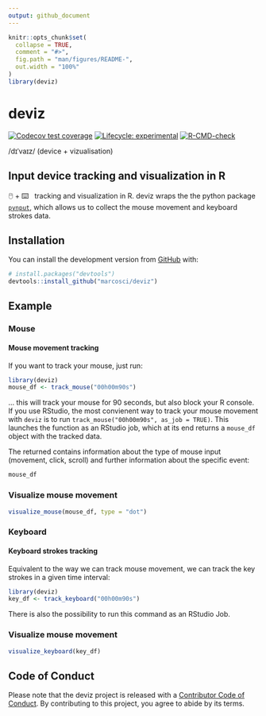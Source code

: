```yaml
---
output: github_document
---
```


<!-- README.md is generated from README.Rmd. Please edit that file -->

```r
knitr::opts_chunk$set(
  collapse = TRUE,
  comment = "#>",
  fig.path = "man/figures/README-",
  out.width = "100%"
)
library(deviz)
```

# deviz

<!-- badges: start -->
[![Codecov test coverage](https://codecov.io/gh/marcosci/deviz/branch/master/graph/badge.svg)](https://codecov.io/gh/marcosci/deviz?branch=master)
[![Lifecycle: experimental](https://img.shields.io/badge/lifecycle-experimental-orange.svg)](https://www.tidyverse.org/lifecycle/#experimental)
[![R-CMD-check](https://github.com/marcosci/deviz/workflows/R-CMD-check/badge.svg)](https://github.com/marcosci/deviz/actions)
<!-- badges: end -->

/dɪˈvaɪz/ (device + vizualisation)

## Input device tracking and visualization in R

🖱️ + ⌨️ &nbsp; tracking and visualization in R.
deviz wraps the the python package [`pynput`](https://pynput.readthedocs.io/en/latest/index.html), which allows us to collect the mouse movement and keyboard strokes data.

## Installation

You can install the development version from [GitHub](https://github.com/) with:

```r
# install.packages("devtools")
devtools::install_github("marcosci/deviz")
```

## Example

### Mouse

#### Mouse movement tracking

If you want to track your mouse, just run:

```r
library(deviz)
mouse_df <- track_mouse("00h00m90s")
```

... this will track your mouse for 90 seconds, but also block your R console. If you use RStudio, the most convienent way to track your mouse movement with `deviz` is to run `track_mouse("00h00m90s", as_job = TRUE)`. This launches the function as an RStudio job, which at its end returns a `mouse_df` object with the tracked data.

The returned contains information about the type of mouse input (movement, click, scroll) and further information about the specific event:

```r
mouse_df
```

### Visualize mouse movement

```r
visualize_mouse(mouse_df, type = "dot")
```

### Keyboard

#### Keyboard strokes tracking
Equivalent to the way we can track mouse movement, we can track the key strokes in a given time interval:

```r
library(deviz)
key_df <- track_keyboard("00h00m90s")
```

There is also the possibility to run this command as an RStudio Job.

### Visualize mouse movement

```r
visualize_keyboard(key_df)
```


## Code of Conduct

Please note that the deviz project is released with a [Contributor Code of Conduct](https://contributor-covenant.org/version/2/0/CODE_OF_CONDUCT.html). By contributing to this project, you agree to abide by its terms.
